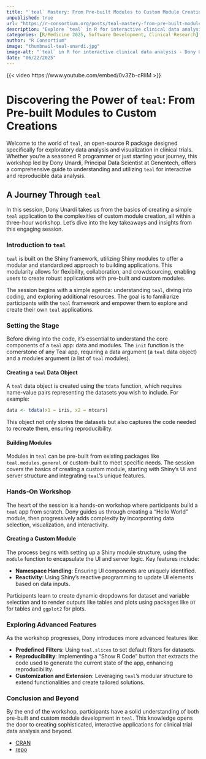 ```yaml
--- 
title: "`teal` Mastery: From Pre-built Modules to Custom Module Creation" 
unpublished: true 
url: "https://r-consortium.org/posts/teal-mastery-from-pre-built-modules-to-custom-module-creation/"
description: "Explore `teal` in R for interactive clinical data analysis with Dony Unardi. Learn to build and extend Teal apps." 
categories: [R/Medicine 2025, Software Development, Clinical Research]
author: "R Consortium" 
image: "thumbnail-teal-unardi.jpg" 
image-alt: "`teal` in R for interactive clinical data analysis - Dony Unardi" 
date: "06/22/2025" 
---
```


{{< video https://www.youtube.com/embed/0v3Zb-cRliM >}}

# Discovering the Power of `teal`: From Pre-built Modules to Custom Creations

Welcome to the world of `teal`, an open-source R package designed specifically for exploratory data analysis and visualization in clinical trials. Whether you're a seasoned R programmer or just starting your journey, this workshop led by Dony Unardi, Principal Data Scientist at Genentech, offers a comprehensive guide to understanding and utilizing `teal` for interactive and reproducible data analysis.

## A Journey Through `teal`

In this session, Dony Unardi takes us from the basics of creating a simple `teal` application to the complexities of custom module creation, all within a three-hour workshop. Let's dive into the key takeaways and insights from this engaging session.

### Introduction to `teal`

`teal` is built on the Shiny framework, utilizing Shiny modules to offer a modular and standardized approach to building applications. This modularity allows for flexibility, collaboration, and crowdsourcing, enabling users to create robust applications with pre-built and custom modules.

The session begins with a simple agenda: understanding `teal`, diving into coding, and exploring additional resources. The goal is to familiarize participants with the `teal` framework and empower them to explore and create their own `teal` applications.

### Setting the Stage

Before diving into the code, it's essential to understand the core components of a `teal` app: data and modules. The `init` function is the cornerstone of any Teal app, requiring a data argument (a `teal` data object) and a modules argument (a list of `teal` modules).

#### Creating a `teal` Data Object

A `teal` data object is created using the `tdata` function, which requires name-value pairs representing the datasets you wish to include. For example:

```r
data <- tdata(x1 = iris, x2 = mtcars)
```

This object not only stores the datasets but also captures the code needed to recreate them, ensuring reproducibility.

#### Building Modules

Modules in `teal` can be pre-built from existing packages like `teal.modules.general` or custom-built to meet specific needs. The session covers the basics of creating a custom module, starting with Shiny's UI and server structure and integrating `teal`'s unique features.

### Hands-On Workshop

The heart of the session is a hands-on workshop where participants build a `teal` app from scratch. Dony guides us through creating a "Hello World" module, then progressively adds complexity by incorporating data selection, visualization, and interactivity.

#### Creating a Custom Module

The process begins with setting up a Shiny module structure, using the `module` function to encapsulate the UI and server logic. Key features include:

- **Namespace Handling**: Ensuring UI components are uniquely identified.
- **Reactivity**: Using Shiny's reactive programming to update UI elements based on data inputs.

Participants learn to create dynamic dropdowns for dataset and variable selection and to render outputs like tables and plots using packages like `DT` for tables and `ggplot2` for plots.

### Exploring Advanced Features

As the workshop progresses, Dony introduces more advanced features like:

- **Predefined Filters**: Using `teal.slices` to set default filters for datasets.
- **Reproducibility**: Implementing a "Show R Code" button that extracts the code used to generate the current state of the app, enhancing reproducibility.
- **Customization and Extension**: Leveraging `teal`'s modular structure to extend functionalities and create tailored solutions.

### Conclusion and Beyond

By the end of the workshop, participants have a solid understanding of both pre-built and custom module development in `teal`. This knowledge opens the door to creating sophisticated, interactive applications for clinical trial data analysis and beyond.

* [CRAN](https://cran.r-project.org/web/packages/teal/index.html)
* [repo](https://github.com/insightsengineering/teal/)